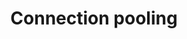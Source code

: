 ---
title: 'Connection pooling'
metaTitle: 'Connection pooling in Prisma Postgres'
metaDescription: 'Learn about connection pooling in Prisma Postgres'
tocDepth: 3
toc: true
---